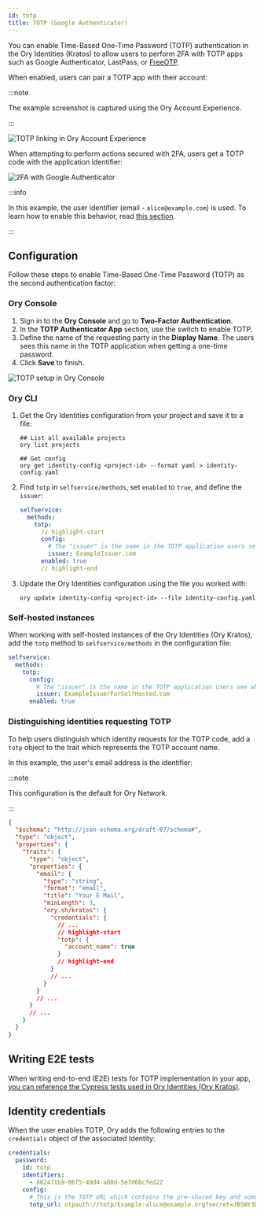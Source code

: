 ```yaml
---
id: totp
title: TOTP (Google Authenticator)
---
```


You can enable Time-Based One-Time Password (TOTP) authentication in the Ory Identities (Kratos) to allow users to perform
2FA with TOTP apps such as Google Authenticator, LastPass, or [FreeOTP](https://freeotp.github.io/).

When enabled, users can pair a TOTP app with their account:

:::note

The example screenshot is captured using the Ory Account Experience.

:::

![TOTP linking in Ory Account Experience](../_static/mfa/1.png)

When attempting to perform actions secured with 2FA, users get a TOTP code with the application identifier:

![2FA with Google Authenticator](../_static/mfa/2.png)

:::info

In this example, the user identifier (email - `alice@example.com`) is used. To learn how to enable this behavior, read
[this section](#distinguishing-identities-requesting-totp).

:::

## Configuration

Follow these steps to enable Time-Based One-Time Password (TOTP) as the second authentication factor:

### Ory Console

1. Sign in to the **Ory Console** and go to **Two-Factor Authentication**.
2. In the **TOTP Authenticator App** section, use the switch to enable TOTP.
3. Define the name of the requesting party in the **Display Name**. The users sees this name in the TOTP application when getting
   a one-time password.
4. Click **Save** to finish.

![TOTP setup in Ory Console](../_static/mfa/3.png)

### Ory CLI

1. Get the Ory Identities configuration from your project and save it to a file:

   ```shell
   ## List all available projects
   ory list projects

   ## Get config
   ory get identity-config <project-id> --format yaml > identity-config.yaml
   ```

2. Find `totp` in `selfservice/methods`, set `enabled` to `true`, and define the `issuer`:

   ```yaml title="identity-config.yaml"
   selfservice:
     methods:
       totp:
         // highlight-start
         config:
           # The "issuer" is the name in the TOTP application users see when getting a one-time password.
           issuer: ExampleIssuer.com
         enabled: true
         // highlight-end
   ```

3. Update the Ory Identities configuration using the file you worked with:

   ```shell
   ory update identity-config <project-id> --file identity-config.yaml
   ```

### Self-hosted instances

When working with self-hosted instances of the Ory Identities (Ory Kratos), add the `totp` method to `selfservice/methods` in
the configuration file:

```yaml title="kratos.config.yml"
selfservice:
  methods:
    totp:
      config:
        # The "issuer" is the name in the TOTP application users see when getting a one-time password.
        issuer: ExampleIssuerForSelfHosted.com
      enabled: true
```

### Distinguishing identities requesting TOTP

To help users distinguish which identity requests for the TOTP code, add a `totp` object to the trait which represents the TOTP
account name.

In this example, the user's email address is the identifier:

:::note

This configuration is the default for Ory Network.

:::

```json title="sample identity schema"
{
  "$schema": "http://json-schema.org/draft-07/schema#",
  "type": "object",
  "properties": {
    "traits": {
      "type": "object",
      "properties": {
        "email": {
          "type": "string",
          "format": "email",
          "title": "Your E-Mail",
          "minLength": 3,
          "ory.sh/kratos": {
            "credentials": {
              // ...
              // highlight-start
              "totp": {
                "account_name": true
              }
              // highlight-end
            }
            // ...
          }
        }
        // ...
      }
      // ...
    }
  }
}
```

## Writing E2E tests

When writing end-to-end (E2E) tests for TOTP implementation in your app,
[you can reference the Cypress tests used in Ory Identities (Ory Kratos)](https://github.com/ory/kratos/blob/fc2cecfbeab811aa1a851f953b6bc2a4c119c412/test/e2e/cypress/integration/profiles/mfa/totp.spec.ts).

## Identity credentials

When the user enables TOTP, Ory adds the following entries to the `credentials` object of the associated Identity:

```yaml
credentials:
  password:
    id: totp
    identifiers:
      - 802471b9-06f5-49d4-a88d-5e7d6bcfed22
    config:
      # This is the TOTP URL which contains the pre-shared key and some additional meta-information.
      totp_url: otpauth://totp/Example:alice@example.org?secret=JBSWY3DPEHPK3PXP&issuer=Example
```
